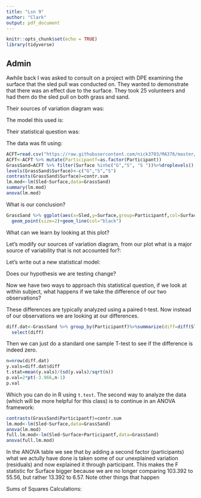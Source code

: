 ---
title: "Lsn 9"
author: "Clark"
output: pdf_document
---

```{r setup, include=FALSE}
knitr::opts_chunk$set(echo = TRUE)
library(tidyverse)
```

## Admin

Awhile back I was asked to consult on a project with DPE examining the surface that the sled pull was conducted on.  They wanted to demonstrate that there was an effect due to the surface.  They took 25 volunteers and had them do the sled pull on both grass and sand.

Their sources of variation diagram was:

\vspace{1.7in}


The model this used is:

\vspace{1.in}

Their statistical question was:

\vspace{1.in}


The data was fit using:

```{r}
ACFT=read.csv("https://raw.githubusercontent.com/nick3703/MA376/master/ACFT.csv")
ACFT<-ACFT %>% mutate(Participantf=as.factor(Participant))
GrassSand=ACFT %>% filter(Surface %in%c("G","S", "S "))%>%droplevels()
levels(GrassSand$Surface)<-c("G","S","S")
contrasts(GrassSand$Surface)=contr.sum
lm.mod<-lm(Sled~Surface,data=GrassSand)
summary(lm.mod)
anova(lm.mod)
```

\vspace{.7in}

What is our conclusion?

\vspace{.7in}

```{r}
GrassSand %>% ggplot(aes(x=Sled,y=Surface,group=Participantf,col=Surface))+
  geom_point(size=2)+geom_line(col="black")
```

What can we learn by looking at this plot?

\vspace{.7in}

Let's modify our sources of variation diagram, from our plot what is a major source of variability that is not accounted for?:

\vspace{1.7in}

Let's write out a new statistical model:

\vspace{1.in}

Does our hypothesis we are testing change?

\vspace{.7in}

Now we have two ways to approach this statistical question,  if we look at within subject, what happens if we take the difference of our two observations?

\vspace{.7in}

These differences are typically analyzed using a paired t-test.  Now instead of our observations we are looking at our differences.  

```{r}
diff.dat<-GrassSand %>% group_by(Participantf)%>%summarize(diff=diff(Sled))%>%
  select(diff)
```

Then we can just do a standard one sample T-test to see if the difference is indeed zero.

```{r}
n=nrow(diff.dat)
y.vals=diff.dat$diff
t.stat=mean(y.vals)/(sd(y.vals)/sqrt(n))
p.val=2*pt(-3.966,n-1)
p.val
```

Which you can do in R using `t.test`.  The second way to analyze the data (which will be more helpful for this class) is to continue in an ANOVA framework:

```{r}
contrasts(GrassSand$Participantf)=contr.sum
lm.mod<-lm(Sled~Surface,data=GrassSand)
anova(lm.mod)
full.lm.mod<-lm(Sled~Surface+Participantf,data=GrassSand)
anova(full.lm.mod)
```

In the ANOVA table we see that by adding a second factor (participants) what we actully have done is taken some of our unexplained variation (residuals) and now explained it through participant.  This makes the F statistic for Surface bigger because we are no longer comparing 103.392 to 55.56, but rather 13.392 to 6.57.  Note other things that happen

\vspace{1.in}

Sums of Squares Calculations: